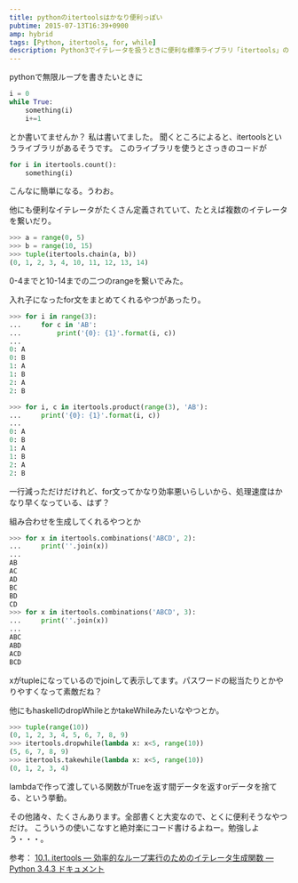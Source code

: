 ```yaml
---
title: pythonのitertoolsはかなり便利っぽい
pubtime: 2015-07-13T16:39+0900
amp: hybrid
tags: [Python, itertools, for, while]
description: Python3でイテレータを扱うときに便利な標準ライブラリ「itertools」の紹介です。
---
```


pythonで無限ループを書きたいときに
``` python
i = 0
while True:
    something(i)
    i+=1
```
とか書いてませんか？ 私は書いてました。
聞くところによると、itertoolsというライブラリがあるそうです。
このライブラリを使うとさっきのコードが
``` python
for i in itertools.count():
    something(i)
```
こんなに簡単になる。うわお。

他にも便利なイテレータがたくさん定義されていて、たとえば複数のイテレータを繋いだり。
``` python
>>> a = range(0, 5)
>>> b = range(10, 15)
>>> tuple(itertools.chain(a, b))
(0, 1, 2, 3, 4, 10, 11, 12, 13, 14)
```
0-4までと10-14までの二つのrangeを繋いでみた。

入れ子になったfor文をまとめてくれるやつがあったり。
``` python
>>> for i in range(3):
...     for c in 'AB':
...         print('{0}: {1}'.format(i, c))
...
0: A
0: B
1: A
1: B
2: A
2: B

>>> for i, c in itertools.product(range(3), 'AB'):
...     print('{0}: {1}'.format(i, c))
...
0: A
0: B
1: A
1: B
2: A
2: B
```
一行減っただけだけれど、for文ってかなり効率悪いらしいから、処理速度はかなり早くなっている、はず？

組み合わせを生成してくれるやつとか
``` python
>>> for x in itertools.combinations('ABCD', 2):
...     print(''.join(x))
...
AB
AC
AD
BC
BD
CD
>>> for x in itertools.combinations('ABCD', 3):
...     print(''.join(x))
...
ABC
ABD
ACD
BCD
```
xがtupleになっているのでjoinして表示してます。パスワードの総当たりとかやりやすくなって素敵だね？

他にもhaskellのdropWhileとかtakeWhileみたいなやつとか。
``` python
>>> tuple(range(10))
(0, 1, 2, 3, 4, 5, 6, 7, 8, 9)
>>> itertools.dropwhile(lambda x: x<5, range(10))
(5, 6, 7, 8, 9)
>>> itertools.takewhile(lambda x: x<5, range(10))
(0, 1, 2, 3, 4)
```
lambdaで作って渡している関数がTrueを返す間データを返すorデータを捨てる、という挙動。

その他諸々、たくさんあります。全部書くと大変なので、とくに便利そうなやつだけ。
こういうの使いこなすと絶対楽にコード書けるよねー。勉強しよう・・・。

参考： [10.1. itertools — 効率的なループ実行のためのイテレータ生成関数 &mdash; Python 3.4.3 ドキュメント](http://docs.python.jp/3/library/itertools.html)
